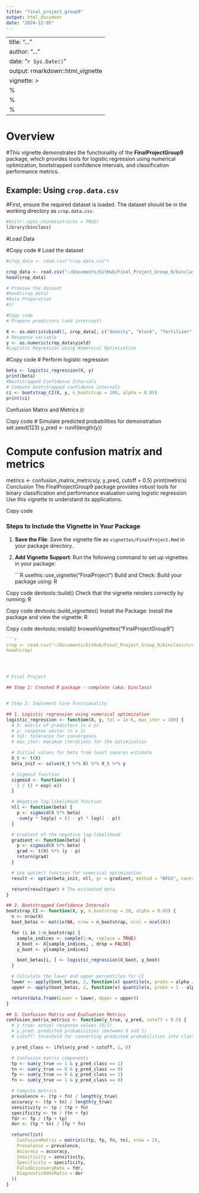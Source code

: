 ```yaml
---
title: "final_project_group9"
output: html_document
date: "2024-12-05"
---
```


---
title: "..."
author: "..."
date: "`r Sys.Date()`"
output: rmarkdown::html_vignette
vignette: >
  %\VignetteIndexEntry{Final Project}
  %\VignetteEngine{knitr::rmarkdown}
  %\VignetteEncoding{UTF-8}
---

# Overview

#This vignette demonstrates the functionality of the **FinalProjectGroup9** package, which provides tools for logistic regression using numerical optimization, bootstrapped confidence intervals, and classification performance metrics.

## Example: Using `crop.data.csv`

#First, ensure the required dataset is loaded. The dataset should be in the working directory as `crop.data.csv`.

```r
#knitr::opts_chunk$set(echo = TRUE)
library(binclass)
```


#Load Data


#Copy code
# Load the dataset
```r
#crop_data <- read.csv("crop.data.csv")

crop_data <- read.csv("~/Documents/GitHub/Final_Project_Group_9/binclass/crop.data.csv", header = TRUE, sep = ",")
head(crop_data)

```

```r
# Preview the dataset
#head(crop_data)
#Data Preparation
#{r

#Copy code
# Prepare predictors (add intercept)

X <- as.matrix(cbind(1, crop_data[, c("density", "block", "fertilizer")])) # Adjust columns as necessary
# Response variable
y <- as.numeric(crop_data$yield)
#Logistic Regression Using Numerical Optimization
```

#Copy code
# Perform logistic regression
```r
beta <- logistic_regression(X, y)
print(beta)
#Bootstrapped Confidence Intervals
# Compute bootstrapped confidence intervals
ci <- bootstrap_CI(X, y, n_bootstrap = 100, alpha = 0.05)
print(ci)
```

Confusion Matrix and Metrics
{r

Copy code
# Simulate predicted probabilities for demonstration
set.seed(123)
y_pred <- runif(length(y))

# Compute confusion matrix and metrics
metrics <- confusion_matrix_metrics(y, y_pred, cutoff = 0.5)
print(metrics)
Conclusion
The FinalProjectGroup9 package provides robust tools for binary classification and performance evaluation using logistic regression. Use this vignette to understand its applications.


Copy code

### Steps to Include the Vignette in Your Package

1. **Save the File**:
   Save the vignette file as `vignettes/FinalProject.Rmd` in your package directory.

2. **Add Vignette Support**:
   Run the following command to set up vignettes in your package:

   ```R
   usethis::use_vignette("FinalProject")
Build and Check: Build your package using:
R

Copy code
devtools::build()
Check that the vignette renders correctly by running:
R

Copy code
devtools::build_vignettes()
Install the Package: Install the package and view the vignette:
R

Copy code
devtools::install()
browseVignettes("FinalProjectGroup9")


```r










```r
crop <- read.csv("~/Documents/GitHub/Final_Project_Group_9/binclass/crop.data.csv", header = TRUE, sep = ",")
head(crop)





```




```r



# Final Project

## Step 1: Created R package - complete (aka: binclass)


# Step 2: Implement Core Functionality

## 1. Logistic regression using numerical optimization
logistic_regression <- function(X, y, tol = 1e-6, max_iter = 100) {
  # X: matrix of predictors (n x p)
  # y: response vector (n x 1)
  # tol: tolerance for convergence
  # max_iter: maximum iterations for the optimization

  # Initial values for beta from least squares estimate
  X_t <- t(X)
  beta_init <- solve(X_t %*% X) %*% X_t %*% y

  # Sigmoid function
  sigmoid <- function(x) {
    1 / (1 + exp(-x))
  }

  # Negative log-likelihood function
  nll <- function(beta) {
    p <- sigmoid(X %*% beta)
    -sum(y * log(p) + (1 - y) * log(1 - p))
  }

  # Gradient of the negative log-likelihood
  gradient <- function(beta) {
    p <- sigmoid(X %*% beta)
    grad <- t(X) %*% (y - p)
    return(grad)
  }

  # Use optim() function for numerical optimization
  result <- optim(beta_init, nll, gr = gradient, method = "BFGS", control = list(maxit = max_iter, reltol = tol))

  return(result$par) # The estimated beta
}

## 2. Bootstrapped Confidence Intervals
bootstrap_CI <- function(X, y, n_bootstrap = 20, alpha = 0.05) {
  n <- nrow(X)
  boot_betas <- matrix(NA, nrow = n_bootstrap, ncol = ncol(X))

  for (i in 1:n_bootstrap) {
    sample_indices <- sample(1:n, replace = TRUE)
    X_boot <- X[sample_indices, , drop = FALSE]
    y_boot <- y[sample_indices]

    boot_betas[i, ] <- logistic_regression(X_boot, y_boot)
  }

  # Calculate the lower and upper percentiles for CI
  lower <- apply(boot_betas, 2, function(x) quantile(x, probs = alpha / 2))
  upper <- apply(boot_betas, 2, function(x) quantile(x, probs = 1 - alpha / 2))

  return(data.frame(Lower = lower, Upper = upper))
}

## 3. Confusion Matrix and Evaluation Metrics
confusion_matrix_metrics <- function(y_true, y_pred, cutoff = 0.5) {
  # y_true: actual response values (0/1)
  # y_pred: predicted probabilities (between 0 and 1)
  # cutoff: threshold for converting predicted probabilities into class labels

  y_pred_class <- ifelse(y_pred > cutoff, 1, 0)

  # Confusion matrix components
  tp <- sum(y_true == 1 & y_pred_class == 1)
  tn <- sum(y_true == 0 & y_pred_class == 0)
  fp <- sum(y_true == 0 & y_pred_class == 1)
  fn <- sum(y_true == 1 & y_pred_class == 0)

  # Compute metrics
  prevalence <- (tp + fn) / length(y_true)
  accuracy <- (tp + tn) / length(y_true)
  sensitivity <- tp / (tp + fn)
  specificity <- tn / (tn + fp)
  fdr <- fp / (fp + tp)
  dor <- (tp * tn) / (fp * fn)

  return(list(
    ConfusionMatrix = matrix(c(tp, fp, fn, tn), nrow = 2),
    Prevalence = prevalence,
    Accuracy = accuracy,
    Sensitivity = sensitivity,
    Specificity = specificity,
    FalseDiscoveryRate = fdr,
    DiagnosticOddsRatio = dor
  ))
}
```



